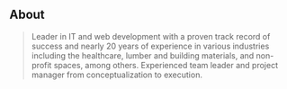 ## About

>Leader in IT and web development with a proven track record of success and nearly 20 years of experience in various industries including the healthcare, 
lumber and building materials, and non-profit spaces, among others. Experienced team leader and project manager from conceptualization to execution.
